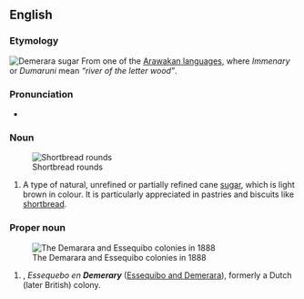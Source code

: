 {{also|demerara}}
==English==
{{wikipedia}}

===Etymology===
[[File:Demerara sugar-1.JPG|right|thumb|Demerara sugar]]
From one of the [[:w:Arawakan languages|Arawakan languages]], where ''Immenary'' or ''Dumaruni'' mean ''“river of the letter wood”''.

===Pronunciation===
* {{a|UK}} {{IPA|en|/dɛməˈɹeəɹə/}}

===Noun===
{{en-noun|~}}
[[File:Shortbreadrounds.jpg|right|thumb|Shortbread rounds]]

# A type of natural, unrefined or partially refined cane [[sugar]], which is light brown in colour. It is particularly appreciated in pastries and biscuits like [[:w:Shortbread|shortbread]].

===Proper noun===
{{en-proper noun}}
[[File:Dutch colonies Guyana.png|right|thumb|The Demarara and Essequibo colonies in 1888]]

# {{place|en|region|c/Guyana|in|cont/South America}}, ''Essequebo en '''Demerary''''' ([[:w:Demerara|Essequibo and Demerara]]), formerly a Dutch (later British) colony.
